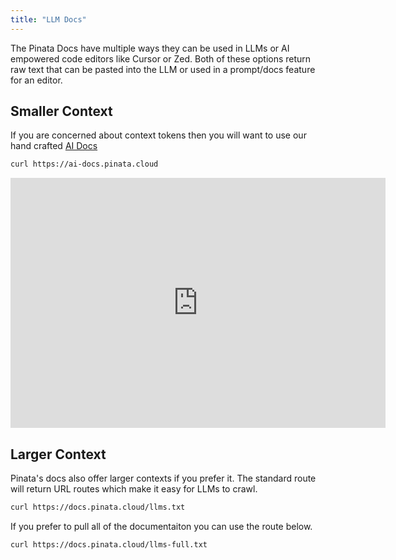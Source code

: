 ```yaml
---
title: "LLM Docs"
---
```


The Pinata Docs have multiple ways they can be used in LLMs or AI empowered code editors like Cursor or Zed. Both of these options return raw text that can be pasted into the LLM or used in a prompt/docs feature for an editor.

## Smaller Context

If you are concerned about context tokens then you will want to use our hand crafted [AI Docs](https://ai-docs.pinata.cloud)

```bash
curl https://ai-docs.pinata.cloud
```

<iframe
  width="600"
  height="400"
  src="https://www.youtube.com/embed/eakKfqp1brE"
  title="YouTube video player"
  frameBorder="0"
  allow="accelerometer; autoplay; clipboard-write; encrypted-media; gyroscope; picture-in-picture"
  allowFullScreen
  style={{ width: '100%', borderRadius: '0.5rem' }}
></iframe>

<Card title="How to Use Pinata with Cursor, Zed, and other LLMs" img="https://pinata.cloud/blog/content/images/size/w2000/format/avif/2024/11/Blog-4.1-1.png" href="https://pinata.cloud/blog/how-to-use-pinata-with-cursor-zed-and-other-llms/"></Card>

## Larger Context

Pinata's docs also offer larger contexts if you prefer it. The standard route will return URL routes which make it easy for LLMs to crawl.

```bash Routes
curl https://docs.pinata.cloud/llms.txt
```

If you prefer to pull all of the documentaiton you can use the route below.
```bash Full Docs
curl https://docs.pinata.cloud/llms-full.txt
```
